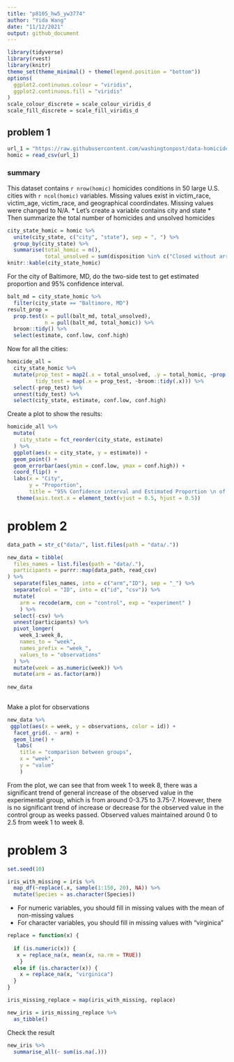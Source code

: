 ```yaml
---
title: "p8105_hw5_yw3774"
author: "Yida Wang"
date: "11/12/2021"
output: github_document
---
```


```r
library(tidyverse)
library(rvest)
library(knitr)
theme_set(theme_minimal() + theme(legend.position = "bottom"))
options(
  ggplot2.continuous.colour = "viridis",
  ggplot2.continuous.fill = "viridis"
)
scale_colour_discrete = scale_colour_viridis_d
scale_fill_discrete = scale_fill_viridis_d
```

## problem 1
```r

url_1 = "https://raw.githubusercontent.com/washingtonpost/data-homicides/master/homicide-data.csv"
homic = read_csv(url_1)

```
### summary
This dataset contains `r nrow(homic)` homicides conditions in 50 large U.S. cities with `r ncol(homic)` variables. Missing values exist in victim_race, victim_age, victim_race, and geographical coordindates. Missing values were changed to N/A. 
* Let's create a variable contains city and state
* Then summarize the total number of homicides and unsolved homicides
```r
city_state_homic = homic %>% 
  unite(city_state, c("city", "state"), sep = ", ") %>% 
  group_by(city_state) %>% 
  summarise(total_homic = n(),
            total_unsolved = sum(disposition %in% c("Closed without arrest", "Open/No arrest")))
knitr::kable(city_state_homic)
```

For the city of Baltimore, MD, do the two-side test to get estimated proportion and 95% confidence interval.

```r
balt_md = city_state_homic %>% 
  filter(city_state == "Baltimore, MD") 
result_prop = 
  prop.test(x = pull(balt_md, total_unsolved),
            n = pull(balt_md, total_homic)) %>% 
  broom::tidy() %>% 
  select(estimate, conf.low, conf.high)
```

Now for all the cities:

```r
homicide_all =
  city_state_homic %>% 
  mutate(prop_test = map2(.x = total_unsolved, .y = total_homic, ~prop.test(x = .x, n = .y)),
         tidy_test = map(.x = prop_test, ~broom::tidy(.x))) %>% 
  select(-prop_test) %>% 
  unnest(tidy_test) %>%
  select(city_state, estimate, conf.low, conf.high)
```

Create a plot to show the results:

```r
homicide_all %>% 
  mutate(
    city_state = fct_reorder(city_state, estimate)
  ) %>%
  ggplot(aes(x = city_state, y = estimate)) +
  geom_point() +
  geom_errorbar(aes(ymin = conf.low, ymax = conf.high)) +
  coord_flip() +
  labs(x = "City",
       y = "Proportion",
       title = "95% Confidence interval and Estimated Proportion \n of Unsolved Homicides Cases in Each City") +
   theme(axis.text.x = element_text(vjust = 0.5, hjust = 0.5))
```

# problem 2
```r
data_path = str_c("data/", list.files(path = "data/."))

new_data = tibble(
  files_names = list.files(path = "data/."),
  participants = purrr::map(data_path, read_csv) 
) %>% 
  separate(files_names, into = c("arm","ID"), sep = "_") %>% 
  separate(col = "ID", into = c("id", "csv")) %>%
  mutate(
    arm = recode(arm, con = "control", exp = "experiment" )
    ) %>% 
  select(-csv) %>% 
  unnest(participants) %>%
  pivot_longer(
    week_1:week_8,
    names_to = "week",
    names_prefix = "week_",
    values_to = "observations"
  ) %>% 
  mutate(week = as.numeric(week)) %>%
  mutate(arm = as.factor(arm))
  
new_data
  
```
Make a plot for observations 
```r
new_data %>% 
 ggplot(aes(x = week, y = observations, color = id)) +
  facet_grid(. ~ arm) +
  geom_line() +
   labs(
    title = "comparison between groups",
    x = "week",
    y = "value"
    )
```

From the plot, we can see that from week 1 to week 8, there was a significant trend of general increase of the observed value in the experimental group, which is from around 0-3.75 to 3.75-7. However, there is no significant trend of increase or decrease for the observed value in the control group as weeks passed. Observed values maintained around 0 to 2.5 from week 1 to week 8.


# problem 3


```r
set.seed(10)

iris_with_missing = iris %>% 
  map_df(~replace(.x, sample(1:150, 20), NA)) %>%
  mutate(Species = as.character(Species))
```
* For numeric variables, you should fill in missing values with the mean of non-missing values
* For character variables, you should fill in missing values with "virginica"
```r
replace = function(x) {
  
  if (is.numeric(x)) {
   x = replace_na(x, mean(x, na.rm = TRUE))
    }
  else if (is.character(x)) {
    x = replace_na(x, "virginica")
  }
}

iris_missing_replace = map(iris_with_missing, replace)

new_iris = iris_missing_replace %>% 
  as_tibble()
```

Check the result
```r
new_iris %>%
  summarise_all(~ sum(is.na(.)))
```


